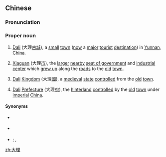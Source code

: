 ==Chinese==
{{zh-forms|[[great]]<br>[[big]]|[[order]]}}
===Pronunciation===
{{zh-pron
|m=Dàlǐ
|cat=pn
}}
===Proper noun===
{{zh-proper noun}}

# {{lb|zh|geography}} [[Dali]] (大理[[古城]]), a [[small]] [[town]] ([[now]] a [[major]] [[tourist]] [[destination]]) in [[Yunnan]], [[China]].
# {{lb|zh|geography}} [[Xiaguan]] (大理[[市]]), the [[larger]] [[nearby]] [[seat of government]] and [[industrial]] [[center]] which [[grew up]] along the [[road]]s to the [[old]] [[town]].
# {{lb|zh|historical|_|geography}} [[Dali]] [[kingdom|Kingdom]] (大理[[國]]), a [[medieval]] [[state]] [[control]]led from the [[old]] [[town]].
# {{lb|zh|historical|_|geography}} [[Dali]] [[prefecture|Prefecture]] (大理[[府]]), the [[hinterland]] [[control]]led by the [[old]] [[town]] under [[imperial]] [[China]].

====Synonyms====
* {{sense|old city as capital of an independent kingdom}} {{l-zh|首府}}
* {{sense|new city, when distinguished from the old}} {{l-zh|下关}}
* {{sense|kingdom}} {{l-zh|大中國}} {{qualifier|under Gao Shengtai}}; {{l-zh|後大理}}, {{l-zh|後理國}} {{qualifier|after 1096}}

[[zh:大理]]